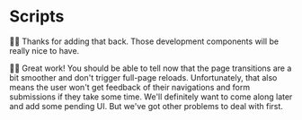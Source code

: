 # Scripts

🧝‍♂️ Thanks for adding that back. Those development components will be really nice
to have.

👨‍💼 Great work! You should be able to tell now that the page transitions are a
bit smoother and don't trigger full-page reloads. Unfortunately, that also means
the user won't get feedback of their navigations and form submissions if they
take some time. We'll definitely want to come along later and add some pending
UI. But we've got other problems to deal with first.
